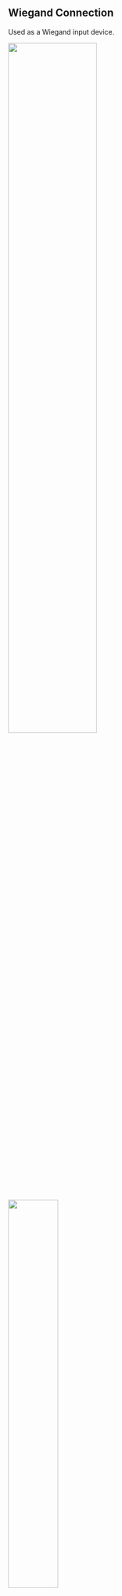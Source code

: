 ## Wiegand Connection

<Include product='biostation_3,bioentry_w3,biostation_2a,facestation_2'>

Used as a Wiegand input device.

<Include product='biostation_3'><Image src='/img/device/installation-wiegand-in-connection-bs3.png' width='60%' className='none' /></Include>

<Include product='bioentry_w3'><Image src='/img/device/installation-wiegand-in-connection-bew3.png' width='45%' className='none' /></Include>

<Include product='biostation_2a'><Image src='/img/device/installation-wiegand-in-connection-bs2a.png' width='60%' className='none' /></Include>

<Include product='facestation_2'><Image src='/img/device/installation-wiegand-in-connection-fs2.png' width='55%' className='none' /></Include>

Used as a Wiegand output device.

<Include product='biostation_3'><Image src='/img/device/installation-wiegand-out-connection-bs3.png' width='60%' className='none' /></Include>

<Include product='bioentry_w3'><Image src='/img/device/installation-wiegand-out-connection-bew3.png' width='45%' className='none' /></Include>

<Include product='biostation_2a'><Image src='/img/device/installation-wiegand-out-connection-bs2a.png' width='60%' className='none' /></Include>

<Include product='facestation_2'><Image src='/img/device/installation-wiegand-out-connection-fs2.png' width='55%' className='none' /></Include>

</Include>

<Include product='facestation_f2,biolite_n2,xstation_2'>

Use as a Wiegand input or output device

<Include product='facestation_f2'><Image src='/img/device/installation-wiegand-in-out-connection-fsf2.png' width='60%' className='none' /></Include>

<Include product='biolite_n2'><Image src='/img/device/installation-wiegand-inout-connection-bln2.png' width='50%' className='none' /></Include>

<Include product='xstation_2'><Image src='/img/device/installation-wiegand-inout-connection-xs2.png' width='55%' className='none' /></Include>

</Include>

